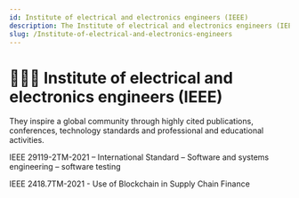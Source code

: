 ```yaml
---
id: Institute of electrical and electronics engineers (IEEE)
description: The Institute of electrical and electronics engineers (IEEE)
slug: /Institute-of-electrical-and-electronics-engineers
---
```


# 👩🏿‍🔬 Institute of electrical and electronics engineers (IEEE)


They inspire a global community through highly cited publications, conferences, technology standards and professional and educational activities. 

IEEE 29119-2TM-2021 – International Standard – Software and systems engineering – software testing

IEEE 2418.7TM-2021 - Use of Blockchain in Supply Chain Finance